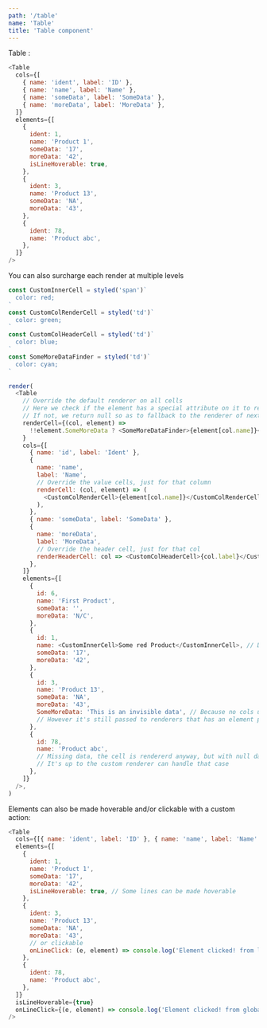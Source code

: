```yaml
---
path: '/table'
name: 'Table'
title: 'Table component'
---
```


Table :

```js
<Table
  cols={[
    { name: 'ident', label: 'ID' },
    { name: 'name', label: 'Name' },
    { name: 'someData', label: 'SomeData' },
    { name: 'moreData', label: 'MoreData' },
  ]}
  elements={[
    {
      ident: 1,
      name: 'Product 1',
      someData: '17',
      moreData: '42',
      isLineHoverable: true,
    },
    {
      ident: 3,
      name: 'Product 13',
      someData: 'NA',
      moreData: '43',
    },
    {
      ident: 78,
      name: 'Product abc',
    },
  ]}
/>
```

You can also surcharge each render at multiple levels

```js
const CustomInnerCell = styled('span')`
  color: red;
`
const CustomColRenderCell = styled('td')`
  color: green;
`
const CustomColHeaderCell = styled('td')`
  color: blue;
`
const SomeMoreDataFinder = styled('td')`
  color: cyan;
`

render(
  <Table
    // Override the default renderer on all cells
    // Here we check if the element has a special attribute on it to render a special color
    // If not, we return null so as to fallback to the renderer of next priority (in this case, the default renderer)
    renderCell={(col, element) =>
      !!element.SomeMoreData ? <SomeMoreDataFinder>{element[col.name]}</SomeMoreDataFinder> : null
    }
    cols={[
      { name: 'id', label: 'Ident' },
      {
        name: 'name',
        label: 'Name',
        // Override the value cells, just for that column
        renderCell: (col, element) => (
          <CustomColRenderCell>{element[col.name]}</CustomColRenderCell>
        ),
      },
      { name: 'someData', label: 'SomeData' },
      {
        name: 'moreData',
        label: 'MoreData',
        // Override the header cell, just for that col
        renderHeaderCell: col => <CustomColHeaderCell>{col.label}</CustomColHeaderCell>,
      },
    ]}
    elements={[
      {
        id: 6,
        name: 'First Product',
        someData: '',
        moreData: 'N/C',
      },
      {
        id: 1,
        name: <CustomInnerCell>Some red Product</CustomInnerCell>, // Display JSX inside this cell
        someData: '17',
        moreData: '42',
      },
      {
        id: 3,
        name: 'Product 13',
        someData: 'NA',
        moreData: '43',
        SomeMoreData: 'This is an invisible data', // Because no cols uses this name, it'll not be displayed
        // However it's still passed to renderers that has an element parameter
      },
      {
        id: 78,
        name: 'Product abc',
        // Missing data, the cell is rendererd anyway, but with null data,
        // It's up to the custom renderer can handle that case
      },
    ]}
  />,
)
```

Elements can also be made hoverable and/or clickable with a custom action:

```js
<Table
  cols={[{ name: 'ident', label: 'ID' }, { name: 'name', label: 'Name' }]}
  elements={[
    {
      ident: 1,
      name: 'Product 1',
      someData: '17',
      moreData: '42',
      isLineHoverable: true, // Some lines can be made hoverable
    },
    {
      ident: 3,
      name: 'Product 13',
      someData: 'NA',
      moreData: '43',
      // or clickable
      onLineClick: (e, element) => console.log('Element clicked! from line handler', element),
    },
    {
      ident: 78,
      name: 'Product abc',
    },
  ]}
  isLineHoverable={true}
  onLineClick={(e, element) => console.log('Element clicked! from global handler', element)}
/>
```
